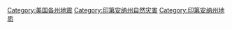[[Category:美国各州地震|Category:美国各州地震]]
[[Category:印第安纳州自然灾害|Category:印第安纳州自然灾害]]
[[Category:印第安纳州地质|Category:印第安纳州地质]]